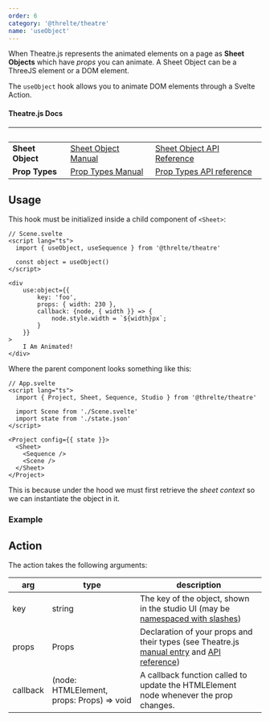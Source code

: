 ```yaml
---
order: 6
category: '@threlte/theatre'
name: 'useObject'
---
```


When Theatre.js represents the animated elements on a page as **Sheet Objects** which have *props* you can animate. A Sheet Object can be a ThreeJS element or a DOM element.

The `useObject` hook allows you to animate DOM elements through a Svelte Action.

#### Theatre.js Docs

|&nbsp;|&nbsp;|&nbsp;|
|---|---|---|
| **Sheet Object** | [Sheet Object Manual](https://www.theatrejs.com/docs/latest/manual/objects)  | [Sheet Object API Reference](https://www.theatrejs.com/docs/0.5/api/core#sheet.object)  |
| **Prop Types** | [Prop Types Manual](https://www.theatrejs.com/docs/latest/manual/prop-types) | [Prop Types API reference](https://www.theatrejs.com/docs/0.5/api/core#prop-types) |

## Usage

This hook must be initialized inside a child component of `<Sheet>`:

```svelte
// Scene.svelte
<script lang="ts">
  import { useObject, useSequence } from '@threlte/theatre'

  const object = useObject()
</script>

<div
	use:object={{
		key: 'foo',
		props: { width: 230 },
		callback: {node, { width }} => {
			node.style.width = `${width}px`;
		}
	}}
>
	I Am Animated!
</div>
```

Where the parent component looks something like this:

```svelte
// App.svelte
<script lang="ts">
  import { Project, Sheet, Sequence, Studio } from '@threlte/theatre'

  import Scene from './Scene.svelte'
  import state from './state.json'
</script>

<Project config={{ state }}>
  <Sheet>
    <Sequence />
    <Scene />
  </Sheet>
</Project>
```

This is because under the hood we must first retrieve the *sheet context* so we can instantiate the object in it.

### Example

<Example path="theatre/object" iframe/>

## Action

The action takes the following arguments:

| arg | type |  description |
|-----|------|--------------|
| key | string | The key of the object, shown in the studio UI (may be [namespaced with slashes](https://www.theatrejs.com/docs/latest/manual/objects#namespacing-objects)) |
| props | Props | Declaration of your props and their types (see Theatre.js [manual entry](https://www.theatrejs.com/docs/latest/manual/prop-types) and [API reference](https://www.theatrejs.com/docs/0.5/api/core#prop-types)) |
| callback | (node: HTMLElement, props: Props) => void | A callback function called to update the HTMLElement node whenever the prop changes. |
